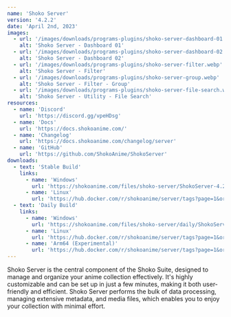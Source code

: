 ```yaml
---
name: 'Shoko Server'
version: '4.2.2'
date: 'April 2nd, 2023'
images:
  - url: '/images/downloads/programs-plugins/shoko-server-dashboard-01.webp'
    alt: 'Shoko Server - Dashboard 01'
  - url: '/images/downloads/programs-plugins/shoko-server-dashboard-02.webp'
    alt: 'Shoko Server - Dashboard 02'
  - url: '/images/downloads/programs-plugins/shoko-server-filter.webp'
    alt: 'Shoko Server - Filter'
  - url: '/images/downloads/programs-plugins/shoko-server-group.webp'
    alt: 'Shoko Server - Filter - Group'
  - url: '/images/downloads/programs-plugins/shoko-server-file-search.webp'
    alt: 'Shoko Server - Utility - File Search'
resources:
  - name: 'Discord'
    url: 'https://discord.gg/vpeHDsg'
  - name: 'Docs'
    url: 'https://docs.shokoanime.com/'
  - name: 'Changelog'
    url: 'https://docs.shokoanime.com/changelog/server'
  - name: 'GitHub'
    url: 'https://github.com/ShokoAnime/ShokoServer'
downloads:
  - text: 'Stable Build'
    links:
      - name: 'Windows'
        url: 'https://shokoanime.com/files/shoko-server/ShokoServer-4.2.2-Win.exe'
      - name: 'Linux'
        url: 'https://hub.docker.com/r/shokoanime/server/tags?page=1&ordering=last_updated&name=latest'
  - text: 'Daily Build'
    links:
      - name: 'Windows'
        url: 'https://shokoanime.com/files/shoko-server/daily/ShokoServer.zip'
      - name: 'Linux'
        url: 'https://hub.docker.com/r/shokoanime/server/tags?page=1&ordering=last_updated&name=daily'
      - name: 'Arm64 (Experimental)'
        url: 'https://hub.docker.com/r/shokoanime/server/tags?page=1&ordering=last_updated&name=daily-arm64'
---
```


Shoko Server is the central component of the Shoko Suite, designed to manage and organize your anime collection
effectively. It's highly customizable and can be set up in just a few minutes, making it both user-friendly and
efficient. Shoko Server performs the bulk of data processing, managing extensive metadata, and media files, which
enables you to enjoy your collection with minimal effort.
